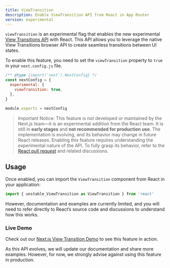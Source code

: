 ```yaml
---
title: ViewTransition
description: Enable ViewTransition API from React in App Router
version: experimental
---
```


`viewTransition` is an experimental flag that enables the new experimental [View Transitions API](https://developer.mozilla.org/en-US/docs/Web/API/View_Transition_API) with React. This API allows you to leverage the native View Transitions browser API to create seamless transitions between UI states.

To enable this feature, you need to set the `viewTransition` property to `true` in your `next.config.js` file.

```js filename="next.config.js"
/** @type {import('next').NextConfig} */
const nextConfig = {
  experimental: {
    viewTransition: true,
  },
}

module.exports = nextConfig
```

> Important Notice: This feature is not developed or maintained by the Next.js team—it is an experimental addition from the React team. It is still in **early stages** and **not recommended for production use**. The implementation is evolving, and its behavior may change in future React releases.
> Enabling this feature requires understanding the experimental nature of the API. To fully grasp its behavior, refer to the [React pull request](https://github.com/facebook/react/pull/31975) and related discussions.

## Usage

Once enabled, you can import the `ViewTransition` component from React in your application:

```jsx
import { unstable_ViewTransition as ViewTransition } from 'react'
```

However, documentation and examples are currently limited, and you will need to refer directly to React’s source code and discussions to understand how this works.

### Live Demo

Check out our [Next.js View Transition Demo](https://view-transition-example.vercel.app) to see this feature in action.

As this API evolves, we will update our documentation and share more examples. However, for now, we strongly advise against using this feature in production.
